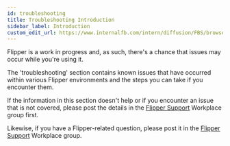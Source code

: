 ```yaml
---
id: troubleshooting
title: Troubleshooting Introduction
sidebar_label: Introduction
custom_edit_url: https://www.internalfb.com/intern/diffusion/FBS/browsefile/master/xplat/sonar/docs/getting-started/troubleshooting/troubleshooting.mdx
---
```


Flipper is a work in progress and, as such, there's a chance that issues may occur while you're using it.

The 'troubleshooting' section contains known issues that have occurred within various Flipper environments and the steps you can take if you encounter them.

If the information in this section doesn't help or if you encounter an issue that is not covered, please post the details in the [Flipper Support](https://fb.facebook.com/groups/230455004101832/) Workplace group first.

Likewise, if you have a Flipper-related question, please post it in the [Flipper Support](https://fb.facebook.com/groups/230455004101832/) Workplace group.
